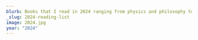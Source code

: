 ```yaml
---
blurb: Books that I read in 2024 ranging from physics and philosophy to technical guides and fiction.
_slug: 2024-reading-list
image: 2024.jpg
year: "2024"
---
```




<div class="py-2 w-full max-w-3xl">
        <Title title="2024" subtitle="Reading List" />
        <ul class="list-none">
            <li class="flex items-center border-b border-b-gray-100" data-id="9780393285246">
                <div class="self-start p-4">
                    <Icon name="check" class="w-8 text-green-400 shrink-0" />
                    <span class="text-gray-300 font-bold">100%</span>
                </div>
                <Biblio
                    title="Now: The Physics of Time"
                    author="Richard A. Muller"
                    year="2016"
                    cover="now.webp"
                >
                    This book explores the concept of time from a physics perspective. Richard A. Muller
                    delves into the nature of time, its relationship with space, and how it is perceived
                    by humans. The book provides a comprehensive understanding of time, combining
                    scientific theories with philosophical insights.
                </Biblio>
            </li>
            <li class="flex items-center border-b border-b-gray-100" data-id="9780393254709">
                <div class="self-start p-4">
                    <Icon name="check" class="w-8 text-green-400 shrink-0" />
                    <span class="text-gray-300 font-bold">50%</span>
                </div>
                <Biblio
                    title="The Case Against Reality"
                    author="Donald Hoffman"
                    year="2019"
                    cover="the_case_against_reality.png"
                >
                    This is a well-argued stance on reality and our perception of reality. The basic
                    concept is that we do not percieve the truth of reality, rather, we percieve
                    reality in the way that maximises our chance of survival. The argument is that
                    we create a reality when we observe the world. That reality that we create may
                    not be the objective reality.
                </Biblio>
            </li>
            <li class="flex items-center border-b border-b-gray-100" data-id="9781942788355">
                <div class="self-start p-4">
                    <Icon name="check" class="w-8 text-green-400 shrink-0" />
                    <span class="text-gray-300 font-bold">100%</span>
                </div>
                <Biblio
                    title="Accelerate"
                    author="Nicole Forsgren, Jez Humble, Gene Kim"
                    year="2018"
                    cover="accelerate.png"
                >
                    Describes the results of several years of research into high functioning teams.
                    The authors, present several metrics that correlate with high functioning teams
                    and the factors that contribute to these metrics. It is an excellent case for
                    devops and automation.
                </Biblio>
            </li>
            <li class="flex items-center border-b border-b-gray-100" data-id="9781098118693">
                <div class="self-start p-4">
                    <Icon name="check" class="w-8 text-green-400 shrink-0" />
                    <span class="text-gray-300 font-bold">100%</span>
                </div>
                <Biblio
                    title="The Staff Engineer's Path"
                    author="Tanya Reilly"
                    year="2022"
                    cover="the_staff_engineers_path.png"
                />
            </li>
            <li class="flex items-center border-b border-b-gray-100" data-id="9780593135228">
                <div class="self-start p-4">
                    <Icon name="check" class="w-8 text-green-400 shrink-0" />
                    <span class="text-gray-300 font-bold">100%</span>
                </div>
                <Biblio
                    title="Project Hail Mary"
                    author="Aandy Weir"
                    year="2021"
                    cover="hail_mary.jpg"
                >
                    A well told science fiction story reminiscent of Heinlein. The main character is
                    a human who wakes up in a spaceship with no memory of how he got there. He must
                    figure out how to survive and find out what is going on.
                </Biblio>
            </li>
            <li class="flex items-center border-b border-b-gray-100" data-id="9780553448146">
                <div class="self-start p-4">
                    <Icon name="check" class="w-8 text-green-400 shrink-0" />
                    <span class="text-gray-300 font-bold">100%</span>
                </div>
                <Biblio title="Artemis" author="Andy Weir" year="2017" cover="artemis.webp">
                    A thrilling story set on the moon, where a young woman named Jazz Bashara gets
                    involved in a heist that could change the future of the lunar city, Artemis.
                </Biblio>
            </li>
            <li class="flex items-center border-b border-b-gray-100" data-id="9781668016138">
                <div class="self-start p-4">
                    <Icon name="check" class="w-8 text-green-400 shrink-0" />
                    <span class="text-gray-300 font-bold">100%</span>
                </div>
                <Biblio title="Holly" author="Stephen King" year="2023" cover="holly.jpg">
                    A well written mystery with good old fashioned human monsters. The detective
                    work unfolded smoothly. Some of the side quests felt forced but overall, did not
                    detract from the story.
                </Biblio>
            </li>
        </ul>
    </div> 